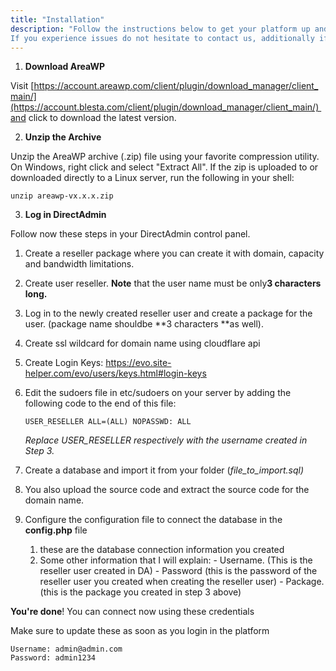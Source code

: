 ```yaml
---
title: "Installation"
description: "Follow the instructions below to get your platform up and running.
If you experience issues do not hesitate to contact us, additionally if you wish you can get it installed by us for an additional fee."
---
```


1. **Download AreaWP**

Visit [https://account.areawp.com/client/plugin/download_manager/client_main/](https://account.blesta.com/client/plugin/download_manager/client_main/) and click to download the latest version.

2. **Unzip the Archive**

Unzip the AreaWP archive (.zip) file using your favorite compression utility. On Windows, right click and select "Extract All". If the zip is uploaded to or downloaded directly to a Linux server, run the following in your shell:

```
unzip areawp-vx.x.x.zip
```

3. **Log in DirectAdmin**

Follow now these steps in your DirectAdmin control panel.

1. Create a reseller package where you can create it with domain, capacity and bandwidth limitations.
2. Create user reseller. **Note** that the user name must be only**3 characters long.**
3. Log in to the newly created reseller user and create a package for the user. (package name shouldbe \*\*3 characters \*\*as well).
4. Create ssl wildcard for domain name using cloudflare api
5. Create Login Keys: https://evo.site-helper.com/evo/users/keys.html#login-keys
6. Edit the sudoers file in etc/sudoers on your server by adding the following code to the end of this file:

   ```
   USER_RESELLER ALL=(ALL) NOPASSWD: ALL
   ```

   _Replace USER_RESELLER respectively with the username created in Step 3._
7. Create a database and import it from your folder (_file_to_import.sql)_
8. You also upload the source code and extract the source code for the domain name.
9. Configure the configuration file to connect the database in the **config.php** file
   1. these are the database connection information you created
   2. Some other information that I will explain: - Username. (This is the reseller user created in DA) - Password (this is the password of the reseller user you created when creating the reseller user) - Package. (this is the package you created in step 3 above)

**You're done**\! You can connect now using these credentials

<Warning>
  Make sure to update these as soon as you login in the platform
</Warning>

```
Username: admin@admin.com
Password: admin1234
```